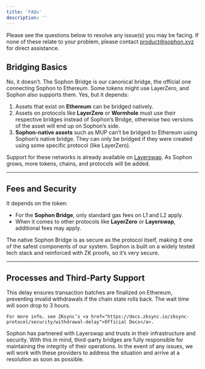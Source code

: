 ```yaml
---
title: 'FAQs'
description: ''
---
```


<Note>
Please see the questions below to resolve any issue(s) you may be facing. If none of these relate to your problem, please contact <a href="mailto:product@sophon.xyz">product@sophon.xyz</a> for direct assistance.
</Note>

## Bridging Basics

<Accordion title="Does the native Sophon Bridge use LayerZero for all assets?">
  No, it doesn’t. The Sophon Bridge is our canonical bridge, the official one connecting Sophon to Ethereum. Some tokens might use LayerZero, and Sophon also supports them.
</Accordion>

<Accordion title="Is it possible to bridge assets in both directions?">
  Yes, but it depends:
  <ol>
    <li>Assets that exist on <strong>Ethereum</strong> can be bridged natively.</li>
    <li>Assets on protocols like <strong>LayerZero</strong> or <strong>Wormhole</strong> must use their respective bridges instead of Sophon’s Bridge, otherwise two versions of the asset will end up on Sophon’s side.</li>
    <li><strong>Sophon-native assets</strong> such as MUP can’t be bridged to Ethereum using Sophon’s native bridge. They can only be bridged if they were created using some specific protocol (like LayerZero).</li>
  </ol>
</Accordion>

<Accordion title="Will support be added for other networks like Arbitrum, Optimism and Base?">
  Support for these networks is already available on <a href="https://layerswap.io/app">Layerswap</a>. As Sophon grows, more tokens, chains, and protocols will be added.
</Accordion>

---

## Fees and Security

<Accordion title="Is there a fee for bridging?">
  It depends on the token:
  <ul>
    <li>For the <strong>Sophon Bridge</strong>, only standard gas fees on L1 and L2 apply.</li>
    <li>When it comes to other protocols like <strong>LayerZero</strong> or <strong>Layerswap</strong>, additional fees may apply.</li>
  </ul>
</Accordion>

<Accordion title="How secure is the native Sophon Bridge?">
  The native Sophon Bridge is as secure as the protocol itself, making it one of the safest components of our system. Sophon is built on a widely tested tech stack and reinforced with ZK proofs, so it’s very secure.
</Accordion>

---

## Processes and Third-Party Support

<Accordion title="Why do users need to wait 24 hours to claim after bridging?">
  This delay ensures transaction batches are finalized on Ethereum, preventing invalid withdrawals if the chain state rolls back. The wait time will soon drop to 3 hours.
    
    For more info, see ZKsync’s <a href="https://docs.zksync.io/zksync-protocol/security/withdrawal-delay">Official Docs</a>.
</Accordion>

<Accordion title="Are third-party bridges like Layerswap officially recognized by Sophon?">
  Sophon has partnered with Layerswap and trusts in their infrastructure and security. With this in mind, third-party bridges are fully responsible for maintaining the integrity of their operations. In the event of any issues, we will work with these providers to address the situation and arrive at a resolution as soon as possible.
</Accordion>
